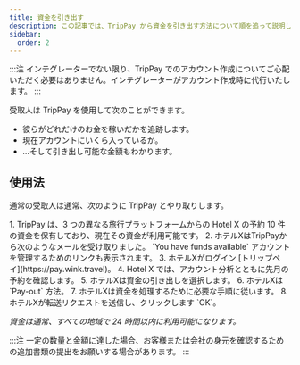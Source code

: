 ```yaml
---
title: 資金を引き出す
description: この記事では、TripPay から資金を引き出す方法について順を追って説明します。
sidebar:
  order: 2
---
```


:::注
インテグレーターでない限り、TripPay でのアカウント作成についてご心配いただく必要はありません。インテグレーターがアカウント作成時に代行いたします。
:::

受取人は TripPay を使用して次のことができます。

* 彼らがどれだけのお金を稼いだかを追跡します。
* 現在アカウントにいくら入っているか。
* ...そして引き出し可能な金額もわかります。

## 使用法

通常の受取人は通常、次のように TripPay とやり取りします。

<Steps>
  1. TripPay は、3 つの異なる旅行プラットフォームからの Hotel X の予約 10 件の資金を保有しており、現在その資金が利用可能です。
  2. ホテルXはTripPayから次のようなメールを受け取りました。 `You have funds available` アカウントを管理するためのリンクも表示されます。
  3. ホテルXがログイン [トリップペイ](https://pay.wink.travel)。
  4. Hotel X では、アカウント分析とともに先月の予約を確認します。
  5. ホテルXは資金の引き出しを選択します。
  6. ホテルXは `Pay-out` 方法。
  7. ホテルXは資金を処理するために必要な手順に従います。
  8. ホテルXが転送リクエストを送信し、クリックします `OK`。
</Steps>


*資金は通常、すべての地域で 24 時間以内に利用可能になります。*

:::注
一定の数量と金額に達した場合、お客様または会社の身元を確認するための追加書類の提出をお願いする場合があります。
:::

